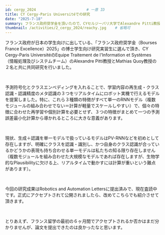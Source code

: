 ```yaml
---
id: cergy_2024                       # 一意 ID
title: CY Cergy-Paris Universitéでの研究
date: "2025-7-18"
summary: フランス政府奨学金を頂いたので、CYセルジーパリ大学でAlexandre Pitti教授、Mathias Quoy教授の指導の基、共同研究をしてきました。
thumbnail: /activities/2_cergy_2024/reachy.jpg    # 省略可
---
```


フランス政府が日本の学生向けに出している、「フランス政府奨学金（Bourses France Excellence）2025」の博士学生向け研究実習生に選んで頂き、CY Cergy-Paris UniversitéのEquipe Traitement de l'Information et Systèmes（情報処理及びシステムチーム）のAlexandre Pitti教授とMathias Quoy教授の２名と共に共同研究を行いました。

<br />

予測符号化とクラスエンべディングを入れることで、学習内容の再生成・クラス認識・認識精度のメタ認識の３つをリアルタイムにロボット実機で行えるモデルを提案しました。特に、これら３種類の特徴がすべて単一のRNNモデル（複数モジュールの組み合わせでない＝計算が軽量でスケールしやすい）で、個々の特徴に合わせた再学習や個別計算を必要とせず、３つの特徴がまとめて一つの予測誤差最小化計算から導かれるところに大きな意義があります。

<br />

現状、生成＋認識を単一モデルで扱っているモデルはPV-RNNなどを初めとして存在しますが、明確にクラスを認識・識別し、かつ自身のクラス認識が合っているかどうかの表現も持ち合わせる単一モデルは私たちの知る限り存在しません（複数モジュールを組み合わせた大規模なモデルであれば存在しますが、生物学的なPlausibilityに欠ける上、リアルタイムで動かすには計算が重いという難点があります）。

<br />

今回の研究成果はRobotics and Automation Lettersに提出済みで、現在査読中です。正式にアクセプトされて公開されましたら、改めてこちらでも紹介させて頂きます。

<br />

とりあえず、フランス留学の最初の６ヶ月間でアクセプトされるか否かはまだ分かりませんが、論文を提出できたのは良かったなと思います。
